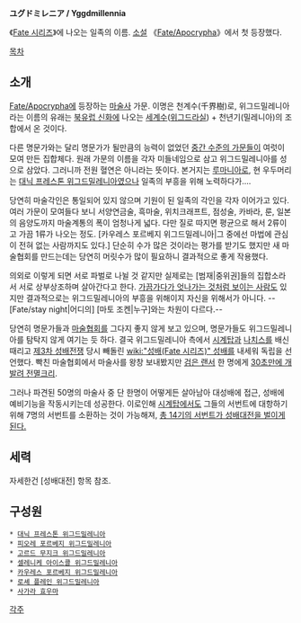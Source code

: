 '''ユグドミレニア / Yggdmillennia'''

《[[Fate 시리즈]]》에 나오는 일족의 이름. [[소설]] 《[[Fate/Apocrypha]]》에서 첫 등장했다.

[[목차]]
== 소개 ==
[[Fate/Apocrypha]]에 등장하는 [[마술사]] 가문. 이명은 천계수(千界樹)로, 위그드밀레니아라는 이름의 유래는 [[북유럽 신화]]에 나오는 [[세계수]]([[위그드라실]]) + 천년기(밀레니아)의 조합에서 온 것이다.

다른 명문가와는 달리 명문가가 될만큼의 능력이 없었던 [[범재|중간 수준의 가문들]]이 여럿이 모여 만든 집합체다. 원래 가문의 이름을 각자 미들네임으로 삼고 위그드밀레니아를 성으로 삼았다. 그러니까 전원 혈연은 아니라는 뜻이다. 본거지는 [[루마니아]]로, 현 우두머리는 [[대닉 프레스톤 위그드밀레니아]]였으나 일족의 부흥을 위해 노력하다가....

당연히 마술각인은 통일되어 있지 않으며 기원이 된 일족의 각인을 각자 이어가고 있다. 여러 가문이 모여들다 보니 서양연금술, 흑마술, 위치크래프트, 점성술, 카바라, 룬, 일본의 음양도까지 마술계통의 폭이 엄청나게 넓다. 다만 질로 따지면 평균으로 해서 2류이고 가끔 1류가 나오는 정도. [카우레스 포르베지 위그드밀레니아|그 중에선 마법에 관심이 전혀 없는 사람까지도 있다.] 단순히 수가 많은 것이라는 평가를 받기도 했지만 새 마술협회를 만드는데는 당연히 머릿수가 많이 필요하니 결과적으로 좋게 작용했다.

의외로 이렇게 되면 서로 파벌로 나뉠 것 같지만 실제로는 [범재|중위권]들의 집합소라서 서로 상부상조하며 살아간다고 한다. [[대닉 프레스톤 위그드밀레니아|가끔가다가 엇나가는 것처럼 보이는 사람]]도 있지만 결과적으로는 위그드밀레니아의 부흥을 위해이지 자신을 위해서가 아니다. --[Fate/stay night|어디의] [마토 조켄|누구]와는 차원이 다르다.--

당연히 명문가들과 [[마술협회]]를 그다지 좋지 않게 보고 있으며, 명문가들도 위그드밀레니아를 탐탁지 않게 여기는 듯 하다. 결국 위그드밀레니아 측에서 [[시계탑]]과 [[나치|나치스]]를 배신 때리고 [[제3차 성배전쟁]] 당시 빼돌린 [[wiki:"성배(Fate 시리즈)" 성배]]를 내세워 독립을 선언했다. 빡친 마술협회에서 마술사를 왕창 보내봤지만 [[검은 랜서]] 한 명에게 [[카지클 베이|30초만에 개발려 전멸]]크리.

그러나 파견된 50명의 마술사 중 단 한명이 어떻게든 살아남아 대성배에 접근, 성배에 예비기능을 작동시키는데 성공한다. 이로인해 [[시계탑]]에서도 그들의 서번트에 대항하기 위해 7명의 서번트를 소환하는 것이 가능해져, [[Fate/Apocrypha|총 14기의 서번트가 성배대전을 벌이게 된다.]]

== 세력 ==
자세한건 [성배대전] 항목 참조.

== 구성원 ==
 * [[대닉 프레스톤 위그드밀레니아]]
 * [[피오레 포르베지 위그드밀레니아]]
 * [[고르드 무지크 위그드밀레니아]]
 * [[셀레니케 아이스콜 위그드밀레니아]]
 * [[카우레스 포르베지 위그드밀레니아]]
 * [[로셰 플레인 위그드밀레니아]]
 * [[사가라 효우마]]

[[각주]]
